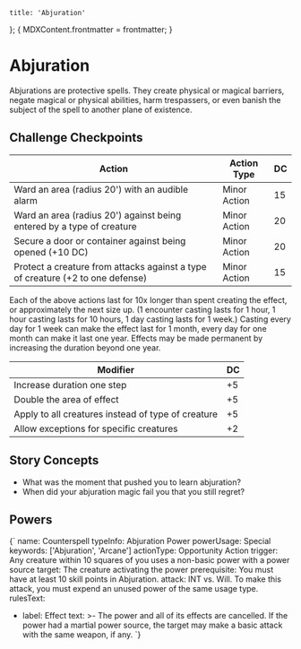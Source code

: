 
	title: 'Abjuration'
};
{
	MDXContent.frontmatter = frontmatter;
}

# Abjuration

Abjurations are protective spells. They create physical or magical barriers,
negate magical or physical abilities, harm trespassers, or even banish the
subject of the spell to another plane of existence.

## Challenge Checkpoints

| Action                                                                         | Action Type  | DC  |
| ------------------------------------------------------------------------------ | ------------ | --- |
| Ward an area (radius 20') with an audible alarm                                | Minor Action | 15  |
| Ward an area (radius 20') against being entered by a type of creature          | Minor Action | 20  |
| Secure a door or container against being opened (+10 DC)                       | Minor Action | 20  |
| Protect a creature from attacks against a type of creature (+2 to one defense) | Minor Action | 15  |

Each of the above actions last for 10x longer than spent creating the effect, or
approximately the next size up. (1 encounter casting lasts for 1 hour, 1 hour
casting lasts for 10 hours, 1 day casting lasts for 1 week.) Casting every day
for 1 week can make the effect last for 1 month, every day for one month can
make it last one year. Effects may be made permanent by increasing the duration
beyond one year.

| Modifier                                           | DC  |
| -------------------------------------------------- | --- |
| Increase duration one step                         | +5  |
| Double the area of effect                          | +5  |
| Apply to all creatures instead of type of creature | +5  |
| Allow exceptions for specific creatures            | +2  |

## Story Concepts

- What was the moment that pushed you to learn abjuration?
- When did your abjuration magic fail you that you still regret?

## Powers

<Power>{`
name: Counterspell
typeInfo: Abjuration Power
powerUsage: Special
keywords: ['Abjuration', 'Arcane']
actionType: Opportunity Action
trigger: Any creature within 10 squares of you uses a non-basic power with a power source
target: The creature activating the power
prerequisite: You must have at least 10 skill points in Abjuration.
attack: INT vs. Will. To make this attack, you must expend an unused power of the same usage type.
rulesText:
- label: Effect
  text: >-
    The power and all of its effects are cancelled. If the power had a martial
    power source, the target may make a basic attack with the same weapon, if
    any.
`}</Power>

